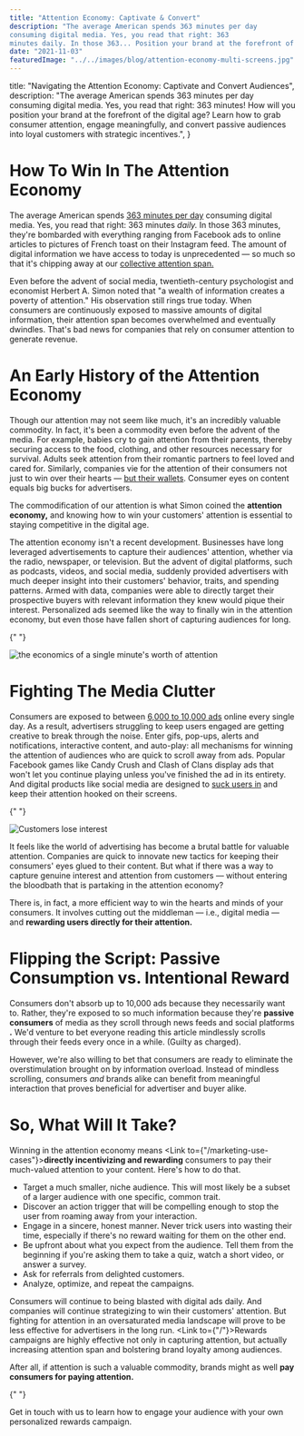 ```yaml
---
title: "Attention Economy: Captivate & Convert"
description: "The average American spends 363 minutes per day
consuming digital media. Yes, you read that right: 363
minutes daily. In those 363... Position your brand at the forefront of the digital age. Learn how to grab consumer attention, engage meaningfully, and convert passive audiences into loyal customers with strategic incentives."
date: "2021-11-03"
featuredImage: "../../images/blog/attention-economy-multi-screens.jpg"
---
```



  title: "Navigating the Attention Economy: Captivate and Convert Audiences",
  description:
    "The average American spends 363 minutes per day consuming digital media. Yes, you read that right: 363 minutes! How will you position your brand at the forefront of the digital age? Learn how to grab consumer attention, engage meaningfully, and convert passive audiences into loyal customers with strategic incentives.",
}

<Wrapper seo={meta}>

# How To Win In The Attention Economy

The average American spends [363 minutes per day](https://www.statista.com/topics/1536/media-use/) consuming digital media. Yes, you read that right: 363 minutes _daily._ In those 363 minutes, they're bombarded with everything ranging from Facebook ads to online articles to pictures of French toast on their Instagram feed. The amount of digital information we have access to today is unprecedented — so much so that it's chipping away at our [collective attention span.](https://www.sciencedaily.com/releases/2019/04/190415081959.htm)

Even before the advent of social media, twentieth-century psychologist and economist Herbert A. Simon noted that "a wealth of information creates a poverty of attention." His observation still rings true today. When consumers are continuously exposed to massive amounts of digital information, their attention span becomes overwhelmed and eventually dwindles. That's bad news for companies that rely on consumer attention to generate revenue.

# **An Early History of the Attention Economy**

Though our attention may not seem like much, it's an incredibly valuable commodity. In fact, it's been a commodity even before the advent of the media. For example, babies cry to gain attention from their parents, thereby securing access to the food, clothing, and other resources necessary for survival. Adults seek attention from their romantic partners to feel loved and cared for. Similarly, companies vie for the attention of their consumers not just to win over their hearts — [but their wallets](https://memory.ai/timely-blog/the-attention-economy). Consumer eyes on content equals big bucks for advertisers.

The commodification of our attention is what Simon coined the **attention economy,** and knowing how to win your customers' attention is essential to staying competitive in the digital age.

The attention economy isn't a recent development. Businesses have long leveraged advertisements to capture their audiences' attention, whether via the radio, newspaper, or television. But the advent of digital platforms, such as podcasts, videos, and social media, suddenly provided advertisers with much deeper insight into their customers' behavior, traits, and spending patterns. Armed with data, companies were able to directly target their prospective buyers with relevant information they knew would pique their interest. Personalized ads seemed like the way to finally win in the attention economy, but even those have fallen short of capturing audiences for long.

{" "}

<img
  src={attentionEconomy}
  alt="the economics of a single minute's worth of attention"
/>

# **Fighting The Media Clutter**

Consumers are exposed to between [6,000 to 10,000 ads](https://ppcprotect.com/blog/strategy/how-many-ads-do-we-see-a-day/) online every single day. As a result, advertisers struggling to keep users engaged are getting creative to break through the noise. Enter gifs, pop-ups, alerts and notifications, interactive content, and auto-play: all mechanisms for winning the attention of audiences who are quick to scroll away from ads. Popular Facebook games like Candy Crush and Clash of Clans display ads that won't let you continue playing unless you've finished the ad in its entirety. And digital products like social media are designed to [suck users in](https://www.nngroup.com/videos/the-vortex/) and keep their attention hooked on their screens.

{" "}

<img
  className="float-left large"
  src={attentionSocial}
  alt="Customers lose interest"
/>

It feels like the world of advertising has become a brutal battle for valuable attention. Companies are quick to innovate new tactics for keeping their consumers' eyes glued to their content. But what if there was a way to capture genuine interest and attention from customers — without entering the bloodbath that is partaking in the attention economy?

There is, in fact, a more efficient way to win the hearts and minds of your consumers. It involves cutting out the middleman — i.e., digital media — and **rewarding users directly for their attention.**

# **Flipping the Script: Passive Consumption vs. Intentional Reward**

Consumers don't absorb up to 10,000 ads because they necessarily want to. Rather, they're exposed to so much information because they're **passive consumers** of media as they scroll through news feeds and social platforms **.** We'd venture to bet everyone reading this article mindlessly scrolls through their feeds every once in a while. (Guilty as charged).

However, we're also willing to bet that consumers are ready to eliminate the overstimulation brought on by information overload. Instead of mindless scrolling, consumers _and_ brands alike can benefit from meaningful interaction that proves beneficial for advertiser and buyer alike.

# **So, What Will It Take?**

Winning in the attention economy means <Link to={"/marketing-use-cases"}>**directly incentivizing and rewarding**</Link> consumers to pay their much-valued attention to your content. Here's how to do that.

- Target a much smaller, niche audience. This will most likely be a subset of a larger audience with one specific, common trait.
- Discover an action trigger that will be compelling enough to stop the user from roaming away from your interaction.
- Engage in a sincere, honest manner. Never trick users into wasting their time, especially if there's no reward waiting for them on the other end.
- Be upfront about what you expect from the audience. Tell them from the beginning if you're asking them to take a quiz, watch a short video, or answer a survey.
- Ask for referrals from delighted customers.
- Analyze, optimize, and repeat the campaigns.

Consumers will continue to being blasted with digital ads daily. And companies will continue strategizing to win their customers' attention. But fighting for attention in an oversaturated media landscape will prove to be less effective for advertisers in the long run. <Link to={"/"}>Rewards campaigns</Link> are highly effective not only in capturing attention, but actually increasing attention span and bolstering brand loyalty among audiences.

After all, if attention is such a valuable commodity, brands might as well **pay consumers for paying attention.**

{" "}

<Link to={"/contact"}>Get in touch</Link> with us to learn how to engage your audience
with your own personalized rewards campaign.

</Wrapper>

